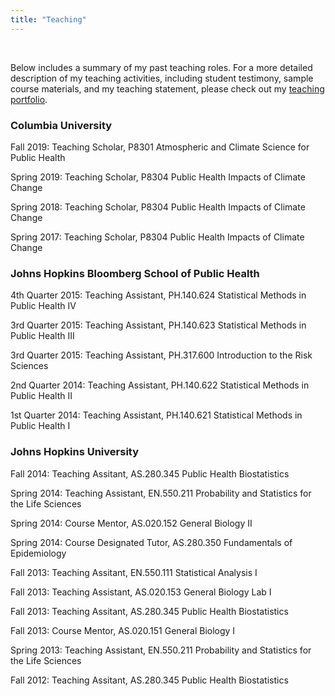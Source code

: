 ```yaml
---
title: "Teaching"
---
```


<br>

Below includes a summary of my past teaching roles. For a more detailed description of my teaching activities, including student testimony, sample course materials, and my teaching statement, please check out my [teaching portfolio](https://blogs.cuit.columbia.edu/zh2263/).

### Columbia University
Fall 2019: Teaching Scholar, P8301 Atmospheric and Climate Science for Public Health

Spring 2019: Teaching Scholar, P8304 Public Health Impacts of Climate Change

Spring 2018: Teaching Scholar, P8304 Public Health Impacts of Climate Change

Spring 2017: Teaching Scholar, P8304 Public Health Impacts of Climate Change

### Johns Hopkins Bloomberg School of Public Health
4th Quarter 2015: Teaching Assistant, PH.140.624 Statistical Methods in Public Health IV

3rd Quarter 2015: Teaching Assistant, PH.140.623 Statistical Methods in Public Health III

3rd Quarter 2015: Teaching Assistant, PH.317.600 Introduction to the Risk Sciences

2nd Quarter 2014: Teaching Assistant, PH.140.622 Statistical Methods in Public Health II

1st Quarter 2014: Teaching Assistant, PH.140.621 Statistical Methods in Public Health I

### Johns Hopkins University
Fall 2014: Teaching Assitant, AS.280.345 Public Health Biostatistics

Spring 2014: Teaching Assistant, EN.550.211 Probability and Statistics for the Life Sciences

Spring 2014: Course Mentor, AS.020.152 General Biology II

Spring 2014: Course Designated Tutor, AS.280.350 Fundamentals of Epidemiology

Fall 2013: Teaching Assitant, EN.550.111 Statistical Analysis I

Fall 2013: Teaching Assistant, AS.020.153 General Biology Lab I

Fall 2013: Teaching Assitant, AS.280.345 Public Health Biostatistics

Fall 2013: Course Mentor, AS.020.151 General Biology I

Spring 2013: Teaching Assistant, EN.550.211 Probability and Statistics for the Life Sciences

Fall 2012: Teaching Assitant, AS.280.345 Public Health Biostatistics
